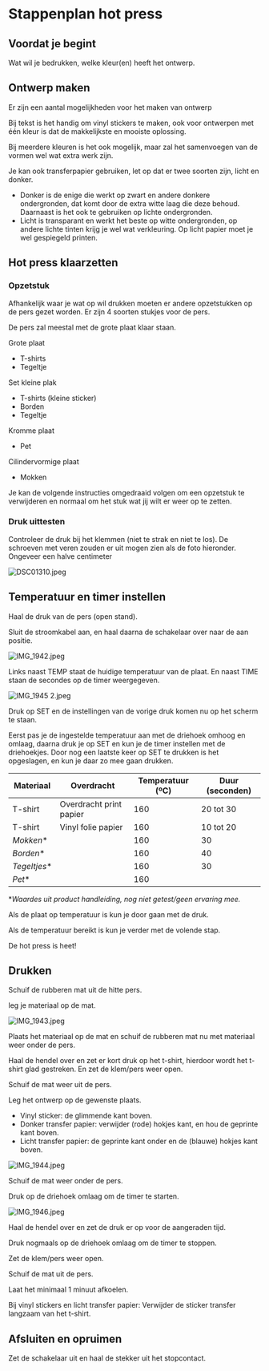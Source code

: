 
# Stappenplan hot press


## Voordat je begint

Wat wil je bedrukken, welke kleur(en) heeft het ontwerp.

## Ontwerp maken

Er zijn een aantal mogelijkheden voor het maken van ontwerp

Bij tekst is het handig om vinyl stickers te maken, ook voor ontwerpen met één kleur is dat de makkelijkste en mooiste oplossing.

Bij meerdere kleuren is het ook mogelijk, maar zal het samenvoegen van de vormen wel wat extra werk zijn.

Je kan ook transferpapier gebruiken, let op dat er twee soorten zijn, licht en donker.

- Donker is de enige die werkt op zwart en andere donkere ondergronden, dat komt door de extra witte laag die deze behoud. Daarnaast is het ook te gebruiken op lichte ondergronden.
- Licht is transparant en werkt het beste op witte ondergronden, op andere lichte tinten krijg je wel wat verkleuring. Op licht papier moet je wel gespiegeld printen.

<Cards>
	<Card
		icon="✂️"
		title="Vinyl sticker maken"
		href="/vinyl-snijden/stappenplan"
		arrow={true}
	/>
	<Card
		icon="🖨️"
		title="Printen"
		href="/hot-press/extra/printen"
		arrow={true}
	/>
</Cards>

## Hot press klaarzetten

### Opzetstuk

Afhankelijk waar je wat op wil drukken moeten er andere opzetstukken op de pers gezet worden. Er zijn 4 soorten stukjes voor de pers.

De pers zal meestal met de grote plaat klaar staan.

Grote plaat

- T-shirts
- Tegeltje

Set kleine plak

- T-shirts (kleine sticker)
- Borden
- Tegeltje

Kromme plaat

- Pet

Cilindervormige plaat

- Mokken

Je kan de volgende instructies omgedraaid volgen om een opzetstuk te verwijderen en normaal om het stuk wat jij wilt er weer op te zetten.

<Cards>
	<Card
		icon="👕"
		title="Grote plaat"
		href="/hot-press/extra/grote-plaat"
		arrow={true}
	/>
	<Card
		icon="🍽️"
		title="Kleine plak"
		href="/hot-press/extra/kleine-plak"
		arrow={true}
	/>
	<Card
		icon="🧢"
		title="Kromme plaat"
		href="/hot-press/extra/kromme-plaat"
		arrow={true}
	/>
	<Card
		icon="☕️"
		title="Cilindervormige plaat"
		href="/hot-press/extra/cilindervormige-plaat"
		arrow={true}
	/>
</Cards>

### Druk uittesten

Controleer de druk bij het klemmen (niet te strak en niet te los). De schroeven met veren zouden er uit mogen zien als de foto hieronder. Ongeveer een halve centimeter

![DSC01310.jpeg](https://res.craft.do/user/full/68792d59-b68d-653a-bd75-1a10fe088263/doc/8C18CB0B-28A3-460A-AC54-D0E94C663509/F94BBB9D-0FDF-4843-A458-032601E1E0E1_2/nxomHwGe9gkigGFrsxwtoQSmBfdP6G1xHx7XGckBfKEz/DSC01310.jpeg)

## Temperatuur en timer instellen

Haal de druk van de pers (open stand).

Sluit de stroomkabel aan, en haal daarna de schakelaar over naar de aan positie.

![IMG_1942.jpeg](https://res.craft.do/user/full/68792d59-b68d-653a-bd75-1a10fe088263/doc/8C18CB0B-28A3-460A-AC54-D0E94C663509/595DEBDD-22B6-49F6-BE20-A13DC280B174_2/uMCy9Ycf6Ex8IyryiUBifaxSO61TXYTqNQnpnc6ExEoz/IMG_1942.jpeg)

Links naast TEMP staat de huidige temperatuur van de plaat. En naast TIME staan de secondes op de timer weergegeven.

![IMG_1945 2.jpeg](https://res.craft.do/user/full/68792d59-b68d-653a-bd75-1a10fe088263/doc/8C18CB0B-28A3-460A-AC54-D0E94C663509/001FB3DB-1A8A-4795-9EDE-390272CD5858_2/gjF5F5x0wtFe1GSEFufk40YA2LG8GPY01RlyP8snxsUz/IMG_1945%202.jpeg)

Druk op SET en de instellingen van de vorige druk komen nu op het scherm te staan.

Eerst pas je de ingestelde temperatuur aan met de driehoek omhoog en omlaag, daarna druk je op SET en kun je de timer instellen met de driehoekjes. Door nog een laatste keer op SET te drukken is het opgeslagen, en kun je daar zo mee gaan drukken.

| **Materiaal** | **Overdracht**          | **Temperatuur (ºC)** | **Duur (seconden)** |
| ------------- | ----------------------- | -------------------- | ------------------- |
| T-shirt       | Overdracht print papier | 160                  | 20 tot 30           |
| T-shirt       | Vinyl folie papier      | 160                  | 10 tot 20           |
| *Mokken**     |                         | 160                  | 30                  |
| *Borden**     |                         | 160                  | 40                  |
| *Tegeltjes**  |                         | 160                  | 30                  |
| *Pet**        |                         | 160                  |                     |

**Waardes uit product handleiding, nog niet getest/geen ervaring mee.*

Als de plaat op temperatuur is kun je door gaan met de druk.

Als de temperatuur bereikt is kun je verder met de volende stap.

<Callout type="warning">
	De hot press is heet!
</Callout>

## Drukken

Schuif de rubberen mat uit de hitte pers.

leg je materiaal op de mat.

![IMG_1943.jpeg](https://res.craft.do/user/full/68792d59-b68d-653a-bd75-1a10fe088263/doc/8C18CB0B-28A3-460A-AC54-D0E94C663509/6C3AD056-6282-4BEA-8A3B-055C765CFA80_2/nc9NnqQci3gWDvYTbYjlLH1Y3sxcF3YzIYpPSZHpOnEz/IMG_1943.jpeg)

Plaats het materiaal op de mat en schuif de rubberen mat nu met materiaal weer onder de pers.

Haal de hendel over en zet er kort druk op het t-shirt, hierdoor wordt het t-shirt glad gestreken. En zet de klem/pers weer open.

Schuif de mat weer uit de pers.

Leg het ontwerp op de gewenste plaats.

- Vinyl sticker: de glimmende kant boven.
- Donker transfer papier: verwijder (rode) hokjes kant, en hou de geprinte kant boven.
- Licht transfer papier: de geprinte kant onder en de (blauwe) hokjes kant boven.

![IMG_1944.jpeg](https://res.craft.do/user/full/68792d59-b68d-653a-bd75-1a10fe088263/doc/8C18CB0B-28A3-460A-AC54-D0E94C663509/73268BB5-5F84-4F25-B5E7-7109BE3F454A_2/v8WtYaq6p3xGxkIad9UjpF2KKgioZ3G9yyF9ohUUWQUz/IMG_1944.jpeg)

Schuif de mat weer onder de pers.

Druk op de driehoek omlaag om de timer te starten.

![IMG_1946.jpeg](https://res.craft.do/user/full/68792d59-b68d-653a-bd75-1a10fe088263/doc/8C18CB0B-28A3-460A-AC54-D0E94C663509/B7C341E0-9CC9-438F-9CA3-0E810E77D2D1_2/aqwNBe11byCZTeU9pmXlMTH1gxsUVdixmqG6BYwZg38z/IMG_1946.jpeg)

Haal de hendel over en zet de druk er op voor de aangeraden tijd.

Druk nogmaals op de driehoek omlaag om de timer te stoppen.

Zet de klem/pers weer open.

Schuif de mat uit de pers.

Laat het minimaal 1 minuut afkoelen.

Bij vinyl stickers en licht transfer papier: Verwijder de sticker transfer langzaam van het t-shirt.

## Afsluiten en opruimen

Zet de schakelaar uit en haal de stekker uit het stopcontact.

